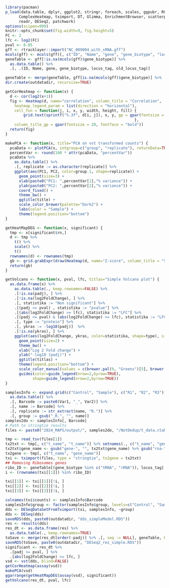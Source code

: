 ```r
library(pacman)
p_load(data.table, dplyr, ggplot2, stringr, foreach, scales, ggpubr, RColorBrewer, 
      ComplexHeatmap, tximport, DT, Glimma, EnrichmentBrowser, scatterplot3d, clusterProfiler, ggpmisc, pathview, readr, DEFormats,
      readr, DESeq2, patchwork)
options(scipen=999)
knitr::opts_chunk$set(fig.width=9, fig.height=5)
FC <- 2
lfc <- log2(FC)
pval <- 0.05
gff <- rtracklayer::import("NC_009004_with_sRNA.gff")
mcols(gff) <- mcols(gff)[, c("ID", "Name", "gene", "gene_biotype", "locus_tag", "old_locus_tag", "Ontology_term", "product")]
geneTable <- gff[!is.na(mcols(gff)$gene_biotype)] %>% 
  as.data.table() %>% 
  .[, .(ID, Name, gene, gene_biotype, locus_tag, old_locus_tag)]

geneTable <- merge(geneTable, gff[is.na(mcols(gff)$gene_biotype)] %>% .[, c("locus_tag", "product")] %>% as.data.table() %>% .[, c("locus_tag", "product")] %>% unique)
dir.create(outdatadir, recursive=TRUE)
```

```r
getCorHeatmap <- function(x) {
  d <- cor(log2(x+1))
  fig <- Heatmap(d, name="correlation", column_title = "Correlation", 
    heatmap_legend_param = list(direction = "horizontal"),
    cell_fun = function(j, i, x, y, width, height, fill) {
        grid.text(sprintf("%.3f", d[i, j]), x, y, gp = gpar(fontsize = 10))
                                                         },
    column_title_gp = gpar(fontsize = 20, fontface = "bold"))
  return(fig)
}

makePCA <- function(x, title="PCA on vst transformed counts") {
  pcaData <- plotPCA(x, intgroup=c("group", "replicate"), returnData=TRUE)
  percentVar <- round(100 * attr(pcaData, "percentVar"))
  pcaData %>%
    as.data.table() %>% 
    .[, replicate := as.character(replicate)] %>% 
    ggplot(aes(PC1, PC2, color=group.1, shape=replicate)) +
      geom_point(size=3) +
      xlab(paste0("PC1: ",percentVar[1],"% variance")) +
      ylab(paste0("PC2: ",percentVar[2],"% variance")) + 
      coord_fixed() +
      theme_bw() +
      ggtitle(title) +
      scale_color_brewer(palette="Dark2") +
      labs(color = "Sample") + 
      theme(legend.position="bottom")
}

getHeatMapDEG <- function(x, significant) {
  tmp <- x[significant$rn,] 
  d <- tmp %>% 
    t() %>%
    scale() %>%
    t() 
  rownames(d) <- rownames(tmp)
  gb <- grid.grabExpr(draw(Heatmap(d, name="Z-score", column_title = "Selected genes", column_dend_reorder=FALSE)))
  return(gb)
}

getVolcano <- function(x, pval, lfc, titlas="Simple Volcano plot") {
  as.data.frame(x) %>%
    as.data.table(., keep.rownames=FALSE) %>% 
    .[!is.na(padj), ] %>% 
    .[!is.na(log2FoldChange), ] %>% 
    .[, statistika := "Non significant"] %>% 
    .[(padj <= pval) , statistika := "pvalue"] %>% 
    .[(abs(log2FoldChange) >= lfc), statistika := "LFC"] %>% 
    .[(padj <= pval) & (abs(log2FoldChange) >= lfc), statistika := "LFC and pvalue"] %>% 
    .[, type := "protein"] %>% 
    .[, ykras := -log10(padj)]  %>% 
    .[!is.na(ykras), ] %>% 
    ggplot(aes(log2FoldChange, ykras, color=statistika, shape=type), size=2) +
      geom_point(size=2) +
      theme_bw() +
      xlab("Log 2 Fold change") +
      ylab("-log10 (padj)") +
      ggtitle(titlas) +
      theme(legend.position="bottom") +
      scale_color_manual(values = c(brewer.pal(9, "Greens")[5], brewer.pal(9, "Reds")[5],  "grey", brewer.pal(9, "Blues")[5]), guide = guide_legend(override.aes = list(size = 2))) +
      guides(color=guide_legend(nrow=2,byrow=TRUE), 
            shape=guide_legend(nrow=2,byrow=TRUE))
}
```

```r
samplesInfo <- expand.grid(c("Control", "Sample"), c("R1", "R2", "R3")) %>% 
  as.data.table() %>% 
  .[, Barcode := paste0(Var1, "_", Var2)] %>% 
  .[, name := Barcode] %>% 
  .[, replicate := str_extract(name, "R.")] %>% 
  .[, group := gsub("_R.", "", name)]
samples2do <- samplesInfo[, Barcode]
# Path to stringtie results 
files <- paste0("2024_MAPS/output/", samples2do, "/NotDedup/t_data.ctab")

tmp <- read_tsv(files[1])
tx2txt <- tmp[, c("t_name", "t_name")] %>% setnames(., c("t_name", "gene_name"))
tx2txt$gene_name <- gsub("gene-", "", tx2txt$gene_name) %>% gsub("rna-", "", .) %>% gsub("sRNR_", "", .)
tx2gene <- tmp[, c("t_name", "gene_name")] 
txi <- tximport(files, type = "stringtie", tx2gene = tx2txt)
## Removing Ribosomes genes 
ribo_ID <- geneTable[(gene_biotype %in% c("tRNA", "rRNA")), locus_tag]
i <- (rownames(txi[[1]]) %in% ribo_ID)

txi[[1]] <- txi[[1]][!i, ]
txi[[2]] <- txi[[2]][!i, ]
txi[[3]] <- txi[[3]][!i, ]

colnames(txi$counts) <- samplesInfo$Barcode
samplesInfo$group <- factor(samplesInfo$group, levels=c("Control", "Sample"))
dds <- DESeqDataSetFromTximport(txi, samplesInfo, ~group)
dds <- DESeq(dds)
saveRDS(dds, paste0(outdatadir, "dds_simpleModel.RDS"))
res <- results(dds)
res_dt <- as.data.frame(res) %>% 
  as.data.table(., keep.rownames=TRUE)
toSave <- merge(res_dt[order(-padj)] %>% .[, seq := NULL], geneTable, by.x="rn", by.y="locus_tag", all.x=TRUE)
saveRDS(toSave, paste0(outdatadir, "DESeq2_rez_simple.RDS"))
significant <- res_dt %>% 
  .[padj <= pval, ] %>% 
  .[abs(log2FoldChange) >= lfc, ]
vsd <- vst(dds, blind=FALSE)
getCorHeatmap(assay(vsd))
makePCA(vsd)
ggarrange(getHeatMapDEG(assay(vsd), significant))
getVolcano(res_dt, pval, lfc)
```

